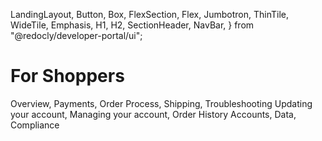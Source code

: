   LandingLayout,
  Button,
  Box,
  FlexSection,
  Flex,
  Jumbotron,
  ThinTile,
  WideTile,
  Emphasis,
  H1,
  H2,
  SectionHeader,
  NavBar,
} from "@redocly/developer-portal/ui";

# For Shoppers

<Box>
  <FlexSection justifyContent="space-around" flexWrap="wrap">
    <WideTile to="/developer-portal/for-shoppers/orders/" header="Orders">
      Overview, Payments, Order Process, Shipping, Troubleshooting
    </WideTile>
    <WideTile
      to="/developer-portal/for-shoppers/account/"
      header="Account Management"
    >
      Updating your account, Managing your account, Order History
    </WideTile>
    <WideTile
      to="/developer-portal/for-shoppers/privacy-and-security/"
      header="Privacy & Security"
    >
      Accounts, Data, Compliance
    </WideTile>
  </FlexSection>
</Box>
